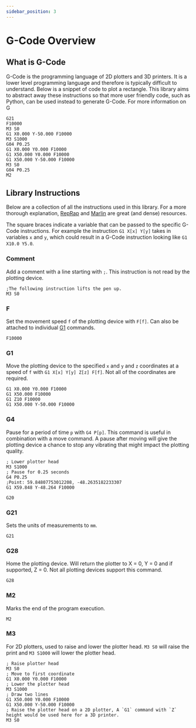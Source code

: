 ```yaml
---
sidebar_position: 3
---
```


# G-Code Overview

## What is G-Code


G-Code is the programming language of 2D plotters and 3D printers. It is a lower level programming language and therefore is typically difficult to understand. Below is a snippet of code to plot a rectangle. This library aims to abstract away these instructions so that more user friendly code, such as Python, can be used instead to generate G-Code. For more information on G

``` gcode
G21
F10000
M3 S0
G1 X0.000 Y-50.000 F10000
M3 S1000
G04 P0.25
G1 X0.000 Y0.000 F10000
G1 X50.000 Y0.000 F10000
G1 X50.000 Y-50.000 F10000
M3 S0
G04 P0.25
M2
```

## Library Instructions

Below are a collection of all the instructions used in this library. For a more thorough explanation, [RepRap](https://reprap.org/wiki/G-code) and [Marlin](https://marlinfw.org/meta/gcode/) are great (and dense) resources. 

The square braces indicate a variable that can be passed to the specific G-Code instructions. For example the instruction `G1 X[x] Y[y]` takes in variables `x` and `y`, which could result in a G-Code instruction looking like `G1 X10.0 Y5.0`.

### Comment

Add a comment with a line starting with `;`. This instruction is not read by the plotting device.

```gcode
;The following instruction lifts the pen up.
M3 S0
```

### F

Set the movement speed `f` of the plotting device with `F[f]`. Can also be attached to individual [G1](#g1) commands. 

```gcode
F10000
```

### G1

 Move the plotting device to the specified `x` and `y` and `z` coordinates at a speed of `f` with `G1 X[x] Y[y] Z[z] F[f]`. Not all of the coordinates are required. 

```gcode
G1 X0.000 Y0.000 F10000
G1 X50.000 F10000
G1 Z10 F10000
G1 X50.000 Y-50.000 F10000
```

### G4

Pause for a period of time `p` with `G4 P[p]`. This command is useful in combination with a move command. A pause after moving will give the plotting device a chance to stop any vibrating that might impact the plotting quality. 

```gcode
; Lower plotter head
M3 S1000
; Pause for 0.25 seconds
G4 P0.25
;Point: 59.84807753012208, -48.2635182233307
G1 X59.848 Y-48.264 F10000
```

```gcode
G20
```

### G21

Sets the units of measurements to `mm`.

```gcode
G21
```

### G28

Home the plotting device. Will return the plotter to X = 0, Y = 0 and if supported, Z = 0. Not all plotting devices support this command.

```gcode
G28
```

### M2 

Marks the end of the program execution.

```gcode
M2
```

### M3

For 2D plotters, used to raise and lower the plotter head. `M3 S0` will raise the print and `M3 S1000` will lower the plotter head.

```gcode
; Raise plotter head
M3 S0
; Move to first coordinate
G1 X0.000 Y0.000 F10000
; Lower the plotter head
M3 S1000
; Draw two lines
G1 X50.000 Y0.000 F10000
G1 X50.000 Y-50.000 F10000
; Raise the plotter head on a 2D plotter, A `G1` command with `Z` height would be used here for a 3D printer.
M3 S0
```

